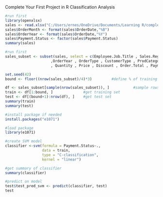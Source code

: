 Complete Your First Project in R
Classification Analysis

```{r}
#run first
library(openxlsx)
sales <- read.xlsx("C:/Users/ernes/OneDrive/Documents/Learning R/complete-your-first-project-in-R-3820081-main/complete-your-first-project-in-R-3820081-main/Red30 Tech Sales.xlsx", 1, detectDates = TRUE)
sales$OrderMonth <- format(sales$OrderDate,"%B")
sales$OrderYear <- format(sales$OrderDate,"%Y")
sales$Payment.Status <- factor(sales$Payment.Status)
summary(sales)
```

```{r}
#run first
sales_subset <- subset(sales, select = c(Employee.Job.Title , Sales.Region , OrderMonth
                     ,OrderYear , OrderType , CustomerType , ProdCategory
                     , Quantity , Price , Discount , Order.Total , Payment.Plan, Payment.Status))

set.seed(42)
bound <- floor((nrow(sales_subset)/4)*3)         #define % of training and test set

df <- sales_subset[sample(nrow(sales_subset)), ]           #sample rows 
train <- df[1:bound, ]              #get training set
test <- df[(bound+1):nrow(df), ]    #get test set
summary(train)
summary(test)
```

```{r}
#install package if needed
install.packages("e1071")
```


```{r}
#load package
library(e1071)
```


```{r}
#create SVM model
classifier <-svm(formula = Payment.Status~., 
                 data = train,
                 type = "C-classification",
                 kernel = "linear")
```

```{r}
#get summary of classifier
summary(classifier)
```

```{r}
#predict on model
test$test_pred_svm <- predict(classifier, test)
test
```



